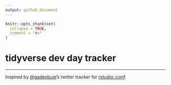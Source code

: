 ```yaml
---
output: github_document
---
```


<!-- README.md is generated from README.Rmd. Please edit that file -->

```r
knitr::opts_chunk$set(
  collapse = TRUE,
  comment = "#>"
)
```
# tidyverse dev day tracker

<!-- badges: start -->
<!-- badges: end -->

---

Inspired by [@gadenbuie](https://github.com/gadenbuie)'s twitter tracker for [rstudio::conf](https://github.com/gadenbuie/tweet-conf-dash).